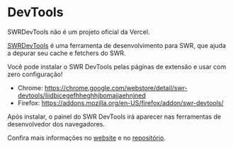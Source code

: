 
# DevTools

<Callout>SWRDevTools não é um projeto oficial da Vercel.</Callout>

[SWRDevTools](https://swr-devtools.vercel.app/) é uma ferramenta de desenvolvimento para SWR, que ajuda a depurar seu cache e fetchers do SWR.

Você pode instalar o SWR DevTools pelas páginas de extensão e usar com zero configuração!

-   Chrome: https://chrome.google.com/webstore/detail/swr-devtools/liidbicegefhheghhjbomajjaehnjned
-   Firefox: https://addons.mozilla.org/en-US/firefox/addon/swr-devtools/

Após instalar, o painel do SWR DevTools irá aparecer nas ferramentas de desenvolvedor dos navegadores.

Confira mais informações no [website](https://swr-devtools.vercel.app/) e no [repositório](https://github.com/koba04/swr-devtools).
